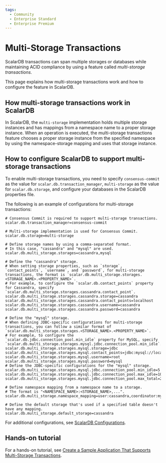 ```yaml
---
tags:
  - Community
  - Enterprise Standard
  - Enterprise Premium
---
```


# Multi-Storage Transactions

ScalarDB transactions can span multiple storages or databases while maintaining ACID compliance by using a feature called *multi-storage transactions*.

This page explains how multi-storage transactions work and how to configure the feature in ScalarDB.

## How multi-storage transactions work in ScalarDB

In ScalarDB, the `multi-storage` implementation holds multiple storage instances and has mappings from a namespace name to a proper storage instance. When an operation is executed, the multi-storage transactions feature chooses a proper storage instance from the specified namespace by using the namespace-storage mapping and uses that storage instance.

## How to configure ScalarDB to support multi-storage transactions

To enable multi-storage transactions, you need to specify `consensus-commit` as the value for `scalar.db.transaction_manager`, `multi-storage` as the value for `scalar.db.storage`, and configure your databases in the ScalarDB properties file.

The following is an example of configurations for multi-storage transactions:

```properties
# Consensus Commit is required to support multi-storage transactions.
scalar.db.transaction_manager=consensus-commit

# Multi-storage implementation is used for Consensus Commit.
scalar.db.storage=multi-storage

# Define storage names by using a comma-separated format. 
# In this case, "cassandra" and "mysql" are used.
scalar.db.multi_storage.storages=cassandra,mysql

# Define the "cassandra" storage.
# When setting storage properties, such as `storage`, `contact_points`, `username`, and `password`, for multi-storage transactions, the format is `scalar.db.multi_storage.storages.<STORAGE_NAME>.<PROPERTY_NAME>`.
# For example, to configure the `scalar.db.contact_points` property for Cassandra, specify `scalar.db.multi_storage.storages.cassandra.contact_point`.
scalar.db.multi_storage.storages.cassandra.storage=cassandra
scalar.db.multi_storage.storages.cassandra.contact_points=localhost
scalar.db.multi_storage.storages.cassandra.username=cassandra
scalar.db.multi_storage.storages.cassandra.password=cassandra

# Define the "mysql" storage.
# When defining JDBC-specific configurations for multi-storage transactions, you can follow a similar format of `scalar.db.multi_storage.storages.<STORAGE_NAME>.<PROPERTY_NAME>`.
# For example, to configure the `scalar.db.jdbc.connection_pool.min_idle` property for MySQL, specify `scalar.db.multi_storage.storages.mysql.jdbc.connection_pool.min_idle`.
scalar.db.multi_storage.storages.mysql.storage=jdbc
scalar.db.multi_storage.storages.mysql.contact_points=jdbc:mysql://localhost:3306/
scalar.db.multi_storage.storages.mysql.username=root
scalar.db.multi_storage.storages.mysql.password=mysql
# Define the JDBC-specific configurations for the "mysql" storage.
scalar.db.multi_storage.storages.mysql.jdbc.connection_pool.min_idle=5
scalar.db.multi_storage.storages.mysql.jdbc.connection_pool.max_idle=10
scalar.db.multi_storage.storages.mysql.jdbc.connection_pool.max_total=25

# Define namespace mapping from a namespace name to a storage.
# The format is "<NAMESPACE_NAME>:<STORAGE_NAME>,...".
scalar.db.multi_storage.namespace_mapping=user:cassandra,coordinator:mysql

# Define the default storage that's used if a specified table doesn't have any mapping.
scalar.db.multi_storage.default_storage=cassandra
```

For additional configurations, see [ScalarDB Configurations](configurations.mdx).

## Hands-on tutorial

For a hands-on tutorial, see [Create a Sample Application That Supports Multi-Storage Transactions](scalardb-samples/multi-storage-transaction-sample/README.mdx).
